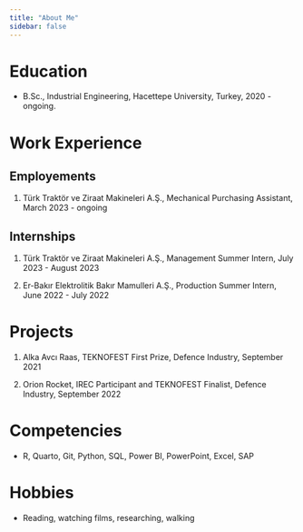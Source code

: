 ```yaml
---
title: "About Me"
sidebar: false 
---
```


# Education

-   B.Sc., Industrial Engineering, Hacettepe University, Turkey, 2020 - ongoing.

# Work Experience

## Employements

1.  Türk Traktör ve Ziraat Makineleri A.Ş., Mechanical Purchasing Assistant, March 2023 - ongoing

## Internships

1.  Türk Traktör ve Ziraat Makineleri A.Ş., Management Summer Intern, July 2023 - August 2023

2.  Er-Bakır Elektrolitik Bakır Mamulleri A.Ş., Production Summer Intern, June 2022 - July 2022

# Projects

1.  Alka Avcı Raas, TEKNOFEST First Prize, Defence Industry, September 2021

2.  Orion Rocket, IREC Participant and TEKNOFEST Finalist, Defence Industry, September 2022

# Competencies

-   R, Quarto, Git, Python, SQL, Power BI, PowerPoint, Excel, SAP

# Hobbies

-   Reading, watching films, researching, walking
